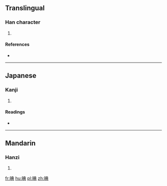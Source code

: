 ==Translingual==

===Han character===
{{Han char|rn=72|rad=日|as=08|sn=12|four=6508<sub>1</sub>|canj=日廿月金 (ATBC)}}

# {{defn|Han|sort=日08}}

====References====
* {{Han ref|kx=0496.220|dkj=13974|dj=0862.070|hdz=21518.120|uh=666A|ud=26218|bh=D9A7|bd=55719}}

----

==Japanese==

===Kanji===
{{ja-kanji|grade=|rs=日08}}

# {{defn|lang=ja|sort=日08}}

====Readings====
* {{ja-readings|on=[[てん]] (ten)|kun=[[あきらか]] (akiraka)}}

----

==Mandarin==

===Hanzi===
{{cmn-hanzi|pin=[[tiǎn]] ([[tian3]])|wg=t'ien<sup>3</sup>}}

# {{defn|lang=cmn|sort=日08}}

[[fr:晪]]
[[hu:晪]]
[[pl:晪]]
[[zh:晪]]